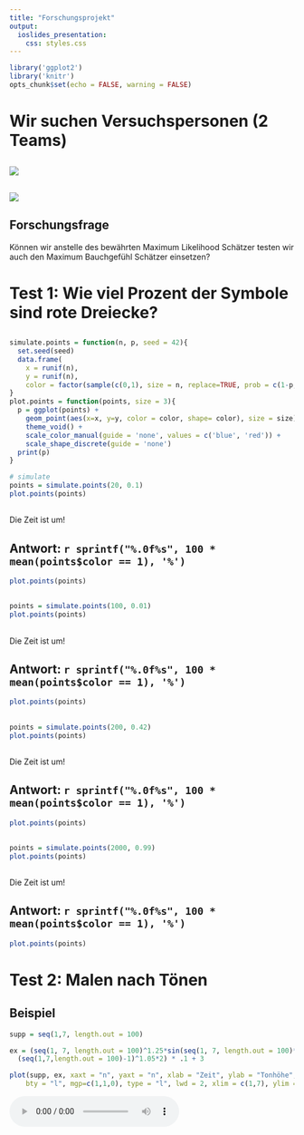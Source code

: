 ```yaml
---
title: "Forschungsprojekt"
output:
  ioslides_presentation:
    css: styles.css
---
```


```r
library('ggplot2')
library('knitr')
opts_chunk$set(echo = FALSE, warning = FALSE)
```

# Wir suchen Versuchspersonen (2 Teams)

## 
![](./images/computer.png)

## 
![](./images/human.jpg)

## Forschungsfrage

Können wir anstelle des bewährten Maximum Likelihood Schätzer testen wir auch den Maximum Bauchgefühl Schätzer einsetzen?


# Test 1: Wie viel Prozent der Symbole sind rote Dreiecke?

## 

```r

simulate.points = function(n, p, seed = 42){
  set.seed(seed)
  data.frame(
    x = runif(n),
    y = runif(n),
    color = factor(sample(c(0,1), size = n, replace=TRUE, prob = c(1-p, p))))
}
plot.points = function(points, size = 3){
  p = ggplot(points) + 
    geom_point(aes(x=x, y=y, color = color, shape= color), size = size) + 
    theme_void() + 
    scale_color_manual(guide = 'none', values = c('blue', 'red')) + 
    scale_shape_discrete(guide = 'none')
  print(p)
}
```


```r
# simulate 
points = simulate.points(20, 0.1)
plot.points(points)
```

## {.emphasized .flexbox .vcenter}
Die Zeit ist um!

## Antwort:  `r sprintf("%.0f%s", 100 * mean(points$color == 1), '%') `
```r
plot.points(points)
```

## 

```r
points = simulate.points(100, 0.01) 
plot.points(points)
```

## {.emphasized .flexbox .vcenter}
Die Zeit ist um!

## Antwort:  `r sprintf("%.0f%s", 100 * mean(points$color == 1), '%') `
```r
plot.points(points)
```


## 
```r
points = simulate.points(200, 0.42)
plot.points(points)
```

## {.emphasized .flexbox .vcenter}
Die Zeit ist um!

## Antwort:  `r sprintf("%.0f%s", 100 * mean(points$color == 1), '%') `
```r
plot.points(points)
```

## 
```r
points = simulate.points(2000, 0.99)
plot.points(points)
```

## {.emphasized .flexbox .vcenter}
Die Zeit ist um!

## Antwort:  `r sprintf("%.0f%s", 100 * mean(points$color == 1), '%') `
```r
plot.points(points)
```

# Test 2: Malen nach Tönen

## Beispiel
```r
supp = seq(1,7, length.out = 100)

ex = (seq(1, 7, length.out = 100)^1.25*sin(seq(1, 7, length.out = 100)*1.5) -
  (seq(1,7,length.out = 100)-1)^1.05*2) * .1 + 3

plot(supp, ex, xaxt = "n", yaxt = "n", xlab = "Zeit", ylab = "Tonhöhe",
    bty = "l", mgp=c(1,1,0), type = "l", lwd = 2, xlim = c(1,7), ylim = c(0,3.5))

```
<audio controls>
  <source src="density_as_sound/ex.wav" type="audio/wav">
Your browser does not support the audio element.
</audio>

## Task 1

```r
plot(c(1,10),c(-25,2), col = "white", xaxt = "n", yaxt = "n", xlab = "Zeit", ylab = "Tonhöhe",
    bty = "l", mgp=c(1,1,0))
```
<audio controls>
  <source src="density_as_sound/st_norm_dens.wav" type="audio/wav">
Your browser does not support the audio element.
</audio>

## Task 1

```r
supp = seq(-4, 4, length.out = 100)
st.norm.dens = dnorm(supp)
plot(supp,st.norm.dens, col = "black", xaxt = "n", yaxt = "n", xlab = "Zeit", ylab = "Tonhöhe",
    bty = "l", mgp=c(1,1,0), lwd = 2, type = "l")
```
<audio controls>
  <source src="density_as_sound/st_norm_dens.wav" type="audio/wav">
Your browser does not support the audio element.
</audio>

## Task 2

```r
plot(c(1,10),c(-25,2), col = "white", xaxt = "n", yaxt = "n", xlab = "Zeit", ylab = "Tonhöhe",
    bty = "l", mgp=c(1,1,0))
```
<audio controls>
  <source src="density_as_sound/gamma_dens.wav" type="audio/wav">
Your browser does not support the audio element.
</audio>

## Task 2

```r
supp = seq(0, 8, length.out = 100)
gamma.dens = dgamma(supp, 2, 1)
plot(supp,gamma.dens, col = "black", xaxt = "n", yaxt = "n", xlab = "Zeit", ylab = "Tonhöhe",
    bty = "l", mgp=c(1,1,0), lwd = 2, type = "l")
```
<audio controls>
  <source src="density_as_sound/gamma_dens.wav" type="audio/wav">
Your browser does not support the audio element.
</audio>

## Task 3

```r
plot(c(1,10),c(-25,2), col = "white", xaxt = "n", yaxt = "n", xlab = "Zeit", ylab = "Tonhöhe",
    bty = "l", mgp=c(1,1,0))
```
<audio controls>
  <source src="density_as_sound/step_const.wav" type="audio/wav">
Your browser does not support the audio element.
</audio>

## Task 3

```r
supp = seq(0, 8, length.out = 100)
step.const = function(x) {
  if(x>0 & x <= 2) {
    1
  } else if( x >2 & x <= 4) {
    2 
  } else if(x>4 & x  <= 6) {
    3
  } else {
    1
  }
}

step.const = sapply(supp, step.const)

ind <- which(supp <= 2)
plot(supp[ind], step.const[ind], col = "black", xaxt = "n", yaxt = "n", 
     xlab = "Zeit", ylab = "Tonhöhe",
    bty = "l", mgp=c(1,1,0), lwd = 2, type = "l", xlim = c(0,8), ylim = c(0, 4))
ind <- which(supp>2 & supp <= 4)
points(supp[ind], step.const[ind], col = "black", lwd = 2, type = "l")
ind <- which(supp>4 & supp <= 6)
points(supp[ind], step.const[ind], col = "black", lwd = 2, type = "l")
ind <- which(supp>6 & supp <= 8)
points(supp[ind], step.const[ind], col = "black", lwd = 2, type = "l")
```
<audio controls>
  <source src="density_as_sound/step_const.wav" type="audio/wav">
Your browser does not support the audio element.
</audio>


## Task 4

```r
plot(c(1,10),c(-25,2), col = "white", xaxt = "n", yaxt = "n", xlab = "Zeit", ylab = "Tonhöhe",
    bty = "l", mgp=c(1,1,0))
```
<audio controls>
  <source src="density_as_sound/sine.wav" type="audio/wav">
Your browser does not support the audio element.
</audio>

## Task 4

```r
supp = seq(0,2*pi, length.out = 200)

sine.fun =  sin(4*supp)

plot(supp, sine.fun, col = "black", xaxt = "n", yaxt = "n", xlab = "Zeit", 
     ylab = "Tonhöhe", bty = "l", mgp=c(1,1,0), lwd = 2, type = "l", xlim = c(0,2*pi))
```
<audio controls>
  <source src="density_as_sound/sine.wav" type="audio/wav">
Your browser does not support the audio element.
</audio>

## Task 5

```r
plot(c(1,10),c(-25,2), col = "white", xaxt = "n", yaxt = "n", xlab = "Zeit", ylab = "Tonhöhe",
    bty = "l", mgp=c(1,1,0))
```
<audio controls>
  <source src="density_as_sound/lmu.wav" type="audio/wav">
Your browser does not support the audio element.
</audio>

## Task 5

```r
lmu.func <- function(x) {
  if (x>=0 & x <= .25) {
    1-4*x
  } else if (x>.25 & x <= 1.25) {
    0
  } else if (x>1.25 & x <=1.75) {
    2*(x-1.25)
  } else if (x>1.75 & x <= 2.25) {
    1-2*(x-1.75)
  } else if (x>2.25 & x <= 2.75) {
    2*(x-2.25)
  } else if (x>2.75 & x <= 3.25) {
    1-2*(x-2.75)
  } else {
    (x - 4)^2 / .5625
  }
}

supp = seq(0, 4.75, length.out = 500)

lmu = sapply(supp, lmu.func)

ind <- which(supp <= 3.25)
plot(supp[ind], lmu[ind], col = "black", xaxt = "n", yaxt = "n", xlab = "Zeit", ylab = "Tonhöhe",
    bty = "l", mgp=c(1,1,0), lwd = 2, type = "l", xlim = c(0,4.75))
points(supp[-ind], lmu[-ind], col = "black", lwd = 2, type = "l")
```
<audio controls>
  <source src="density_as_sound/lmu.wav" type="audio/wav">
Your browser does not support the audio element.
</audio>

# Test 3: WiSo München
## Frage 1 {.flexbox .vcenter}

Wie viele Einwohner hat München zum Stichtag 31.12.2016?

<img src="http://res.muenchen-p.de/fl_progressive,q_65/.imaging/stk/responsive/teaser300/dms/th/panorama-marienplatz-620/document/panorama-marienplatz-620.jpg" alt="Drawing" style="width: 600px;"/>

## Frage 1 {.flexbox .vcenter}

<font size="26">1.542.860</font>

## Frage 2 {.flexbox .vcenter}

Wie viele MünchnerInnen waren Ende 2016 älter als 100 Jahre?

<img src = "./alter_muenchen.png" alt="Drawing"/>

## Frage 2 {.flexbox .vcenter}

<font size="26">367</font>

## Frage 3 {.flexbox .vcenter}

Welches ist der flächenmäßig größte Stadtteil Münchens?

<img src="https://upload.wikimedia.org/wikipedia/commons/2/20/Aubing_Wappen_Feuerwehr.jpg" alt="Drawing" style="width: 600px;"/>

## Frage 3 {.flexbox .vcenter}

<font size="26">Aubing - Lochhausen - Langwied </font>


## Frage 4 {.flexbox .vcenter}

Auf wieviele Einwohner kommt ein Hund?

<img src="http://static4.businessinsider.de/image/56c4e795dd0895e11c8b469c-1200-1013/bulldog-after.jpg" alt="Drawing" width = "400" height = "338"/>

## Frage 4 {.flexbox .vcenter}

<font size="26"> 44 </font>

# Test 4: Wie lautet der höchste Wert?

## Finde das Maximum 

Wir ziehen 5 Zahlen zwischen 0 und unbekanntem Höchstwert.

Aufgabe: Versucht herauszufinden was der höchste Wert ist. 

Beispiel: Unbekannter höchster Wert ist 10. 

Gezeigte Zahlen: 1, 6, 2, 3, 8


```r
set.seed(42)
get.max.game.numbers = function(maxim, min=0, n=5, sort.numbers=FALSE){
   numbers = sample(min:maxim, size=n, replace=FALSE)
   if(sort.numbers){
     numbers = sort(numbers)
   }
   numbers
}
maxim = 7
numbers =get.max.game.numbers(maxim)
```

# `r numbers[1]`
# `r numbers[2]`
# `r numbers[3]`
# `r numbers[4]`
# `r numbers[5]`

## {.emphasized .flexbox .vcenter}
Die Zeit ist um!

## Antwort: `r maxim`

- `r numbers[1]`
- `r numbers[2]`
- `r numbers[3]`
- `r numbers[4]`
- `r numbers[5]`

## Finde das Maximum {.build}

```r
maxim = 42
numbers =get.max.game.numbers(maxim)
```


# `r numbers[1]`
# `r numbers[2]`
# `r numbers[3]`
# `r numbers[4]`
# `r numbers[5]`



## {.emphasized .flexbox .vcenter}
Die Zeit ist um!

## Antwort: `r maxim`

- `r numbers[1]`
- `r numbers[2]`
- `r numbers[3]`
- `r numbers[4]`
- `r numbers[5]`

## Finde das Maximum

```r
maxim = 2017
numbers =get.max.game.numbers(maxim)
```

# `r numbers[1]`
# `r numbers[2]`
# `r numbers[3]`
# `r numbers[4]`
# `r numbers[5]`

## {.emphasized .flexbox .vcenter}
Die Zeit ist um!

## Antwort: `r maxim`

- `r numbers[1]`
- `r numbers[2]`
- `r numbers[3]`
- `r numbers[4]`
- `r numbers[5]`


```r
maxim = 1345678L
numbers =get.max.game.numbers(maxim)
```

# `r numbers[1]`
# `r numbers[2]`
# `r numbers[3]`
# `r numbers[4]`
# `r numbers[5]`

## {.emphasized .flexbox .vcenter}
Die Zeit ist um!

## Antwort: `r maxim`

- `r numbers[1]`
- `r numbers[2]`
- `r numbers[3]`
- `r numbers[4]`
- `r numbers[5]`



#  {.emphasized .flexbox .vcenter}
Menschen sind zu langsam. 
